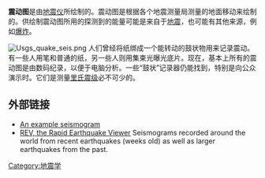 {{noteTA
|G1=地震
}}
'''震动图'''是由[[地震仪|地震仪]]所绘制的。震动图是根据各个地震测量局测量的地面移动来绘制的。供绘制震动图所用的探测到的能量可能是来自于[[地震|地震]]，也可能有其他来源，例如[[爆炸|爆炸]]。

[[File:Usgs_quake_seis.png|thumb]]
人们曾经将纸绑成一个能转动的鼓状物用来记录震动。有一些人用笔和普通的纸，另一些人则用集束光曝光底片。现在，基本上所有的震动图是由数码纪录，以便于电脑分析。一些“鼓状”记录器仍能找到，特别是向公众演示时。它们是测量[[里氏震级|里氏震级]]必不可少的。 

==外部链接==

*[https://web.archive.org/web/20080518170933/http://www.thetech.org/exhibits/online/quakes/grams/ An example seismogram]
*[https://web.archive.org/web/20060112160736/http://rev.seis.sc.edu/ REV, the Rapid Earthquake Viewer] Seismograms recorded around the world from recent earthquakes (weeks old) as well as larger earthquakes from the past.

{{Earthquake}}
[[Category:地震学|Category:地震学]]